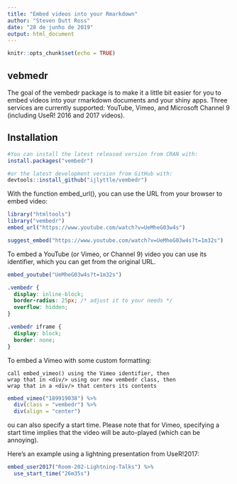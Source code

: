 ```yaml
---
title: "Embed videos into your Rmarkdown"
author: "Steven Dutt Ross"
date: "28 de junho de 2019"
output: html_document
---
```


```r
knitr::opts_chunk$set(echo = TRUE)
```

## vebmedr

The goal of the vembedr package is to make it a little bit easier for you to embed videos into your rmarkdown documents and your shiny apps. Three services are currently supported: YouTube, Vimeo, and Microsoft Channel 9 (including UseR! 2016 and 2017 videos).


## Installation

```r
#You can install the latest released version from CRAN with:
install.packages("vembedr")

#or the latest development version from GitHub with:
devtools::install_github("ijlyttle/vembedr")
```


With the function embed_url(), you can use the URL from your browser to embed video:

```r
library("htmltools")
library("vembedr")
embed_url("https://www.youtube.com/watch?v=UeMheG03w4s")

```

```r
suggest_embed("https://www.youtube.com/watch?v=UeMheG03w4s?t=1m32s")
```

To embed a YouTube (or Vimeo, or Channel 9) video you can use its identifier, which you can get from the original URL.

```r
embed_youtube("UeMheG03w4s?t=1m32s")

```


```css
.vembedr {
  display: inline-block;
  border-radius: 25px; /* adjust it to your needs */
  overflow: hidden;
}

.vembedr iframe {
  display: block;
  border: none;
}
```



To embed a Vimeo with some custom formatting:

    call embed_vimeo() using the Vimeo identifier, then
    wrap that in <div/> using our new vembedr class, then
    wrap that in a <div/> that centers its contents

```r
embed_vimeo("189919038") %>%
  div(class = "vembedr") %>%
  div(align = "center")

```


ou can also specify a start time. Please note that for Vimeo, specifying a start time implies that the video will be auto-played (which can be annoying).

Here’s an example using a lightning presentation from UseR!2017:

```r
embed_user2017("Room-202-Lightning-Talks") %>% 
  use_start_time("26m35s")

```

